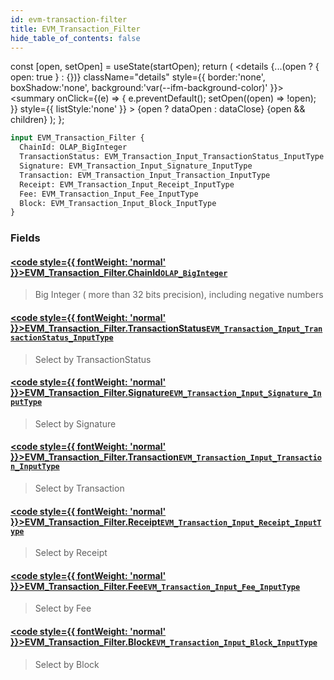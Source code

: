 ```yaml
---
id: evm-transaction-filter
title: EVM_Transaction_Filter
hide_table_of_contents: false
---
```







  const [open, setOpen] = useState(startOpen);
  return (
    <details {...(open ? { open: true } : {})} className="details" style={{ border:'none', boxShadow:'none', background:'var(--ifm-background-color)' }}>
      <summary
        onClick={(e) => {
          e.preventDefault();
          setOpen((open) => !open);
        }}
        style={{ listStyle:'none' }}
      >
      {open ? dataOpen : dataClose}
      </summary>
      {open && children}
    </details>
  );
};







```graphql
input EVM_Transaction_Filter {
  ChainId: OLAP_BigInteger
  TransactionStatus: EVM_Transaction_Input_TransactionStatus_InputType
  Signature: EVM_Transaction_Input_Signature_InputType
  Transaction: EVM_Transaction_Input_Transaction_InputType
  Receipt: EVM_Transaction_Input_Receipt_InputType
  Fee: EVM_Transaction_Input_Fee_InputType
  Block: EVM_Transaction_Input_Block_InputType
}
```




### Fields

#### [<code style={{ fontWeight: 'normal' }}>EVM_Transaction_Filter.<b>ChainId</b></code>](#)<Bullet />[`OLAP_BigInteger`](/docs/graphql-reference/inputs/olap-big-integer) <Badge class="secondary" text="input"/>
> Big Integer ( more than 32 bits precision), including negative numbers
> 

#### [<code style={{ fontWeight: 'normal' }}>EVM_Transaction_Filter.<b>TransactionStatus</b></code>](#)<Bullet />[`EVM_Transaction_Input_TransactionStatus_InputType`](/docs/graphql-reference/inputs/evm-transaction-input-transaction-status-input-type) <Badge class="secondary" text="input"/>
> Select by TransactionStatus
> 

#### [<code style={{ fontWeight: 'normal' }}>EVM_Transaction_Filter.<b>Signature</b></code>](#)<Bullet />[`EVM_Transaction_Input_Signature_InputType`](/docs/graphql-reference/inputs/evm-transaction-input-signature-input-type) <Badge class="secondary" text="input"/>
> Select by Signature
> 

#### [<code style={{ fontWeight: 'normal' }}>EVM_Transaction_Filter.<b>Transaction</b></code>](#)<Bullet />[`EVM_Transaction_Input_Transaction_InputType`](/docs/graphql-reference/inputs/evm-transaction-input-transaction-input-type) <Badge class="secondary" text="input"/>
> Select by Transaction
> 

#### [<code style={{ fontWeight: 'normal' }}>EVM_Transaction_Filter.<b>Receipt</b></code>](#)<Bullet />[`EVM_Transaction_Input_Receipt_InputType`](/docs/graphql-reference/inputs/evm-transaction-input-receipt-input-type) <Badge class="secondary" text="input"/>
> Select by Receipt
> 

#### [<code style={{ fontWeight: 'normal' }}>EVM_Transaction_Filter.<b>Fee</b></code>](#)<Bullet />[`EVM_Transaction_Input_Fee_InputType`](/docs/graphql-reference/inputs/evm-transaction-input-fee-input-type) <Badge class="secondary" text="input"/>
> Select by Fee
> 

#### [<code style={{ fontWeight: 'normal' }}>EVM_Transaction_Filter.<b>Block</b></code>](#)<Bullet />[`EVM_Transaction_Input_Block_InputType`](/docs/graphql-reference/inputs/evm-transaction-input-block-input-type) <Badge class="secondary" text="input"/>
> Select by Block
> 



